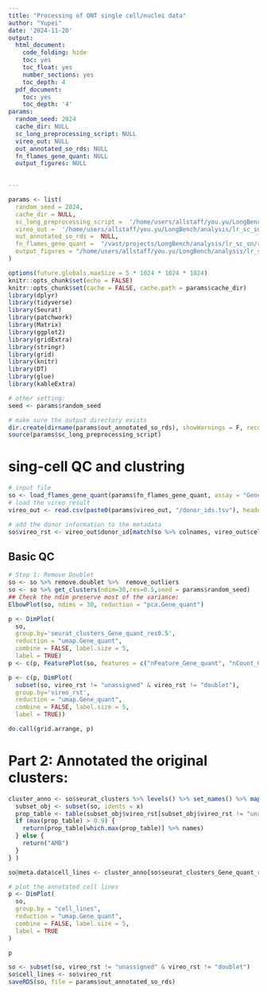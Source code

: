 ```yaml
---
title: "Processing of ONT single cell/nuclei data"
author: "Yupei"
date: '2024-11-20'
output:
  html_document:
    code_folding: hide
    toc: yes
    toc_float: yes
    number_sections: yes
    toc_depth: 4
  pdf_document:
    toc: yes
    toc_depth: '4'
params:
  random_seed: 2024
  cache_dir: NULL
  sc_long_preprocessing_script: NULL
  vireo_out: NULL
  out_annotated_so_rds: NULL
  fn_flames_gene_quant: NULL
  output_figures: NULL

    
---
```

```r
params <- list(
  random_seed = 2024,
  cache_dir = NULL,
  sc_long_preprocessing_script =  '/home/users/allstaff/you.yu/LongBench/analysis/workflow/sub_workflows/lr_sc_sn/rmarkdown/sc_long_preprocessing.R',
  vireo_out =  '/home/users/allstaff/you.yu/LongBench/analysis/lr_sc_sn/result/vireo/ont_sn_vireo',
  out_annotated_so_rds =  NULL,
  fn_flames_gene_quant =  "/vast/projects/LongBench/analysis/lr_sc_sn/result/flames_out/ont_sn/gene_count.csv",
  output_figures = "/home/users/allstaff/you.yu/LongBench/analysis/lr_sc_sn/result/figures/test_clustering_annotation.pdf"
)
```
```r
options(future.globals.maxSize = 5 * 1024 * 1024 * 1024)
knitr::opts_chunk$set(echo = FALSE)
knitr::opts_chunk$set(cache = FALSE, cache.path = params$cache_dir)
library(dplyr)
library(tidyverse)
library(Seurat)
library(patchwork)
library(Matrix)
library(ggplot2)
library(gridExtra)
library(stringr)
library(grid)
library(knitr)
library(DT)
library(glue)
library(kableExtra)
```

```r
# other setting:
seed <- params$random_seed

# make sure the output directory exists
dir.create(dirname(params$out_annotated_so_rds), showWarnings = F, recursive = T)
source(params$sc_long_preprocessing_script)
```

# sing-cell QC and clustring
```r
# input file
so <- load_flames_gene_quant(params$fn_flames_gene_quant, assay = "Gene_quant")
# load the vireo result
vireo_out <- read.csv(paste0(params$vireo_out, "/donor_ids.tsv"), header = T, sep = "\t")

# add the donor information to the metadata
so$vireo_rst <- vireo_out$donor_id[match(so %>% colnames, vireo_out$cell)]
```

## Basic QC

```r
# Step 1: Remove Doublet
so <- so %>% remove.doublet %>%  remove_outliers 
so <- so %>% get_clusters(ndim=30,res=0.5,seed = params$random_seed)
## Check the ndim preserve most of the variance:
ElbowPlot(so, ndims = 30, reduction = "pca.Gene_quant")
```


```r
p <- DimPlot(
  so,
  group.by='seurat_clusters_Gene_quant_res0.5',
  reduction = "umap.Gene_quant",
  combine = FALSE, label.size = 5,
  label = TRUE)
p <- c(p, FeaturePlot(so, features = c("nFeature_Gene_quant", "nCount_Gene_quant", "percent.mt"), combine = F))

p <- c(p, DimPlot(
  subset(so, vireo_rst != "unassigned" & vireo_rst != "doublet"),
  group.by='vireo_rst',
  reduction = "umap.Gene_quant",
  combine = FALSE, label.size = 5,
  label = TRUE))

do.call(grid.arrange, p)
```

# Part 2: Annotated the original clusters:

```r
cluster_anno <- so$seurat_clusters %>% levels() %>% set_names() %>% map_chr( function(x) {
  subset_obj <- subset(so, idents = x)
  prop_table <- table(subset_obj$vireo_rst[subset_obj$vireo_rst != "unassigned" & subset_obj$vireo_rst != "doublet"]) %>% prop.table()
  if (max(prop_table) > 0.9) {
    return(prop_table[which.max(prop_table)] %>% names)
  } else {
    return("AMB")
  }
} )

so@meta.data$cell_lines <- cluster_anno[so$seurat_clusters_Gene_quant_res0.5]

# plot the annotated cell lines
p <- DimPlot(
  so,
  group.by = "cell_lines",
  reduction = "umap.Gene_quant",
  combine = FALSE, label.size = 5,
  label = TRUE
)

p
```


```r
so <- subset(so, vireo_rst != "unassigned" & vireo_rst != "doublet")
so$cell_lines <- so$vireo_rst
saveRDS(so, file = params$out_annotated_so_rds)
```
